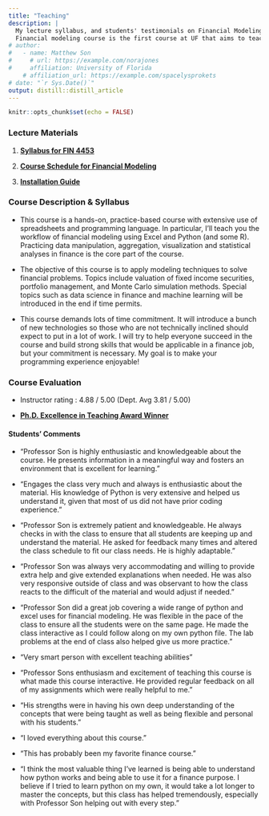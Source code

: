 ```yaml
---
title: "Teaching"
description: |
  My lecture syllabus, and students' testimonials on Financial Modeling (FIN 4453) in Fall 2021. 
  Financial modeling course is the first course at UF that aims to teach modern technologies that is highly applicable for finance.
# author:
#   - name: Matthew Son 
#     # url: https://example.com/norajones
#     affiliation: University of Florida
    # affiliation_url: https://example.com/spacelysprokets
# date: "`r Sys.Date()`"
output: distill::distill_article
---
```


```r
knitr::opts_chunk$set(echo = FALSE)
```


### Lecture Materials

1. [**Syllabus for FIN 4453**](files/FIN4453-Syllabus.pdf)

2. [**Course Schedule for Financial Modeling**](files/Course_Schedule.pdf)\

3. [**Installation Guide**](files/Install_guide.pdf)


### Course Description & Syllabus 


- This course is a hands-on, practice-based course with extensive use of spreadsheets and programming language. In particular, I'll teach you the workflow of financial modeling using Excel and Python (and some R). Practicing data manipulation, aggregation, visualization and statistical analyses in finance is the core part of the course.

- The objective of this course is to apply modeling techniques to solve financial problems. Topics include valuation of fixed income securities, portfolio management, and Monte Carlo simulation methods. Special topics such as data science in finance and machine learning will be introduced in the end if time permits.

- This course demands lots of time commitment. It will introduce a bunch of new technologies so those who are not technically inclined should expect to put in a lot of work. I will try to help everyone succeed in the course and build strong skills that would be applicable in a finance job, but your commitment is necessary. My goal is to make your programming experience enjoyable!




### Course Evaluation

- Instructor rating : 4.88 / 5.00  (Dept. Avg 3.81 / 5.00)

- [**Ph.D. Excellence in Teaching Award Winner**](https://news.warrington.ufl.edu/students/three-finance-and-accounting-phd-students-honored-with-teaching-awards/)


#### Students' Comments


- "Professor Son is highly enthusiastic and knowledgeable about the course. He presents information in a meaningful way and fosters an environment that is excellent for learning."

- "Engages the class very much and always is enthusiastic about the material. His knowledge of Python is very extensive and helped us understand it, given that most of us did not have prior coding experience."

- "Professor Son is extremely patient and knowledgeable. He always checks in with the class to ensure that all students are keeping up and understand the material. He asked for feedback many times and altered the class schedule to fit our class needs. He is highly adaptable."

-  "Professor Son was always very accommodating and willing to provide extra help and give extended explanations when needed. He was also very responsive outside of class and was observant to how the class reacts to the difficult of the material and would adjust if needed."

-  "Professor Son did a great job covering a wide range of python and excel uses for financial modeling. He was flexible in the pace of the class to ensure all the students were on the same page. He made the class interactive as I could follow along on my own python file. The lab problems at the end of class also helped give us more practice."

- "Very smart person with excellent teaching abilities"

- "Professor Sons enthusiasm and excitement of teaching this course is what made this course interactive. He provided regular feedback on all of my assignments which were really helpful to me."

- "His strengths were in having his own deep understanding of the concepts that were being taught as well as being flexible and personal with his students."

- "I loved everything about this course."

- "This has probably been my favorite finance course."

- "I think the most valuable thing I've learned is being able to understand how python works and being able to use it for a finance purpose. I believe if I tried to learn python on my own, it would take a lot longer to master the concepts, but this class has helped tremendously, especially with Professor Son helping out with every step."


